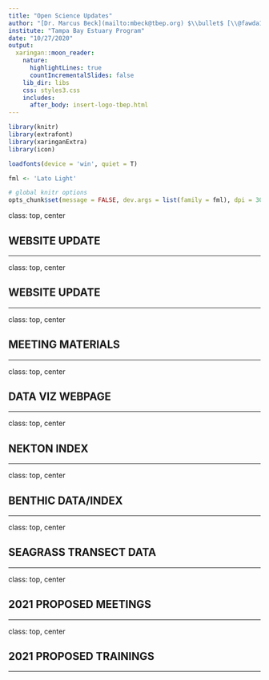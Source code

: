 ```yaml
---
title: "Open Science Updates"
author: "[Dr. Marcus Beck](mailto:mbeck@tbep.org) $\\bullet$ [\\@fawda123](https://twitter.com/fawda123)	$\\bullet$ [#TampaBayOpensci](https://twitter.com/hashtag/TampaBayOpenSci?src=hashtag_click)"
institute: "Tampa Bay Estuary Program"
date: "10/27/2020"
output:
  xaringan::moon_reader:
    nature:
      highlightLines: true
      countIncrementalSlides: false
    lib_dir: libs
    css: styles3.css
    includes: 
      after_body: insert-logo-tbep.html
---
```


```r
library(knitr)
library(extrafont)
library(xaringanExtra)
library(icon)

loadfonts(device = 'win', quiet = T)

fml <- 'Lato Light'

# global knitr options
opts_chunk$set(message = FALSE, dev.args = list(family = fml), dpi = 300, dev = 'png', echo = F, warning = F, fig.align = 'center', out.width = '100%')

```

class: top, center

## WEBSITE UPDATE

---

class: top, center

## WEBSITE UPDATE

---

class: top, center

## MEETING MATERIALS

---

class: top, center

## DATA VIZ WEBPAGE

---

class: top, center

## NEKTON INDEX

---

class: top, center

## BENTHIC DATA/INDEX

---

class: top, center

## SEAGRASS TRANSECT DATA

---

class: top, center

## 2021 PROPOSED MEETINGS

---

class: top, center

## 2021 PROPOSED TRAININGS

---